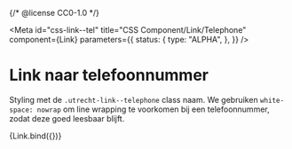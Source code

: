 {/* @license CC0-1.0 */}


<Meta
  id="css-link--tel"
  title="CSS Component/Link/Telephone"
  component={Link}
  parameters={{
    status: {
      type: "ALPHA",
    },
  }}
/>

# Link naar telefoonnummer

Styling met de `.utrecht-link--telephone` class naam. We gebruiken `white-space: nowrap` om line wrapping te voorkomen bij een telefoonnummer, zodat deze goed leesbaar blijft.

<Canvas>
  <Story
    name="Telephone"
    args={{
      href: "tel:+31555385385",
      textContent: "+31 555 385 385",
      telephone: true,
    }}
  >
    {Link.bind({})}
  </Story>
</Canvas>
